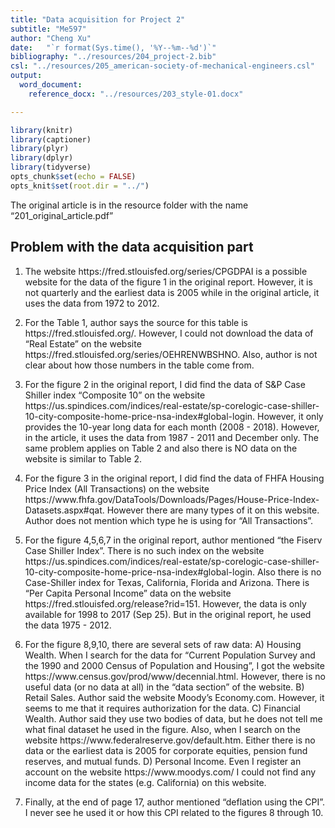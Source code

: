 ```yaml
---
title: "Data acquisition for Project 2"
subtitle: "Me597"
author: "Cheng Xu"
date:   "`r format(Sys.time(), '%Y--%m--%d')`"
bibliography: "../resources/204_project-2.bib"
csl: "../resources/205_american-society-of-mechanical-engineers.csl"
output: 
  word_document:
    reference_docx: "../resources/203_style-01.docx"

---
```


```r
library(knitr)
library(captioner)
library(plyr)
library(dplyr)
library(tidyverse)
opts_chunk$set(echo = FALSE)
opts_knit$set(root.dir = "../")
```


The original article is in the resource folder with the name "201_original_article.pdf"

## Problem with the data acquisition part

1. The website https://fred.stlouisfed.org/series/CPGDPAI is a possible website for the data of the figure 1 in the original report. However, it is not quarterly and the earliest data is 2005 while in the original article, it uses the data from 1972 to 2012. 

1. For the Table 1, author says the source for this table is https://fred.stlouisfed.org/. However, I could not download the data of "Real Estate" on the website https://fred.stlouisfed.org/series/OEHRENWBSHNO. Also, author is not clear about how those numbers in the table come from.

2. For the figure 2 in the original report, I did find the data of S&P Case Shiller index "Composite 10" on the website https://us.spindices.com/indices/real-estate/sp-corelogic-case-shiller-10-city-composite-home-price-nsa-index#global-login. However, it only provides the 10-year long data for each month (2008 - 2018). However, in the article, it uses the data from 1987 - 2011 and December only. The same problem applies on Table 2 and also there is NO data on the website is similar to Table 2.

3. For the figure 3 in the original report, I did find the data of FHFA Housing Price Index (All Transactions) on the website https://www.fhfa.gov/DataTools/Downloads/Pages/House-Price-Index-Datasets.aspx#qat. However there are many types of it on this website. Author does not mention which type he is using for "All Transactions".

4. For the figure 4,5,6,7 in the original report, author mentioned "the Fiserv Case Shiller Index". There is no such index on the website https://us.spindices.com/indices/real-estate/sp-corelogic-case-shiller-10-city-composite-home-price-nsa-index#global-login. Also there is no Case-Shiller index for Texas, California, Florida and Arizona. There is "Per Capita Personal Income" data on the website https://fred.stlouisfed.org/release?rid=151. However, the data is only available for 1998 to 2017 (Sep 25). But in the original report, he used the data 1975 - 2012.

5. For the figure 8,9,10, there are several sets of raw data: A) Housing Wealth. When I search for the data for "Current Population Survey and the 1990 and
2000 Census of Population and Housing", I got the website https://www.census.gov/prod/www/decennial.html. However, there is no useful data (or no data at all) in the "data section" of the website. B) Retail Sales. Author said the website Moody’s Economy.com. However, it seems to me that it requires authorization for the data. C) Financial Wealth. Author said they use two bodies of data, but he does not tell me what final dataset he used in the figure. Also, when I search on the website https://www.federalreserve.gov/default.htm. Either there is no data or the earliest data is 2005 for corporate equities, pension fund reserves, and mutual funds. D) Personal Income. Even I register an account on the website https://www.moodys.com/ I could not find any income data for the states (e.g. California) on this website. 

6. Finally, at the end of page 17, author mentioned "deflation using the CPI". I never see he used it or how this CPI related to the figures 8 through 10. 



